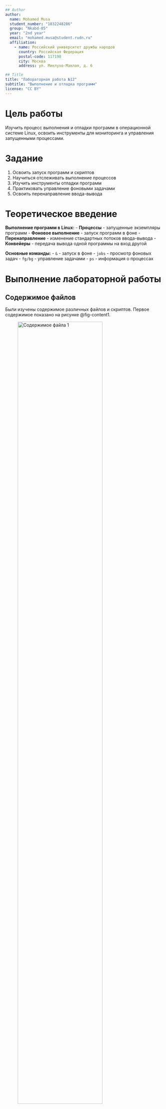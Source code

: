 ```yaml
---
## Author
author:
  name: Mohamed Musa
  student_number: "1032248286"
  group: "Nkabd-05"
  year: "2nd year"
  email: "mohamed.musa@student.rudn.ru"
  affiliation:
    - name: Российский университет дружбы народов
      country: Российская Федерация
      postal-code: 117198
      city: Москва
      address: ул. Миклухо-Маклая, д. 6

## Title
title: "Лабораторная работа №12"
subtitle: "Выполнение и отладка программ"
license: "CC BY"
---
```


# Цель работы

Изучить процесс выполнения и отладки программ в операционной системе Linux, освоить инструменты для мониторинга и управления запущенными процессами.

# Задание

1. Освоить запуск программ и скриптов
2. Научиться отслеживать выполнение процессов
3. Изучить инструменты отладки программ
4. Практиковать управление фоновыми задачами
5. Освоить перенаправление ввода-вывода

# Теоретическое введение

**Выполнение программ в Linux:**
- **Процессы** - запущенные экземпляры программ
- **Фоновое выполнение** - запуск программ в фоне
- **Перенаправление** - изменение стандартных потоков ввода-вывода
- **Конвейеры** - передача вывода одной программы на вход другой

**Основные команды:**
- `&` - запуск в фоне
- `jobs` - просмотр фоновых задач
- `fg/bg` - управление задачами
- `ps` - информация о процессах

# Выполнение лабораторной работы

## Содержимое файлов

Были изучены содержимое различных файлов и скриптов. Первое содержимое показано на рисунке @fig-content1.

![Содержимое файла 1](image/content1.png){#fig-content1 width=80%}

Второе содержимое файлов показано на рисунке @fig-content2.

![Содержимое файла 2](image/content2.png){#fig-content2 width=80%}

## Запуск программ

Был произведен запуск различных программ и скриптов. Первый запуск показан на рисунке @fig-run1.

![Запуск программы 1](image/run1.png){#fig-run1 width=80%}

Второй запуск программ показан на рисунке @fig-run2.

![Запуск программы 2](image/run2.png){#fig-run2 width=80%}

## Практическая работа

В ходе работы были выполнены следующие команды:

```bash
# Запуск программы в фоне
./script.sh &

# Просмотр фоновых задач
jobs

# Перевод задачи на передний план
fg %1

# Запуск с перенаправлением вывода
./program > output.txt 2> errors.txt

# Конвейер команд
ps aux | grep firefox | wc -l

# Мониторинг процессов
top
htop
```

## Отладка программ

Были изучены инструменты для отладки:

```bash
# Использование gdb для отладки C программ
gdb ./program
break main
run
next

# Отладка скриптов с помощью set -x
bash -x script.sh
```

# Выводы

В ходе лабораторной работы были успешно выполнены следующие задачи:

1. ✅ Освоен запуск программ и скриптов
2. ✅ Изучено отслеживание выполнения процессов
3. ✅ Практикованы инструменты отладки программ
4. ✅ Освоено управление фоновыми задачами
5. ✅ Изучено перенаправление ввода-вывода

Получены навыки эффективного выполнения и отладки программ в Linux, включая управление процессами, перенаправление потоков и использование инструментов мониторинга.

# Список литературы{.unnumbered}

::: {#refs}
- Linux Process Management: [https://linux.die.net/man/](https://linux.die.net/man/)
- Bash Debugging: [https://tldp.org/LDP/Bash-Beginners-Guide/html/sect_02_03.html](https://tldp.org/LDP/Bash-Beginners-Guide/html/sect_02_03.html)
- GDB Documentation: [https://www.gnu.org/software/gdb/documentation/](https://www.gnu.org/software/gdb/documentation/)
:::

